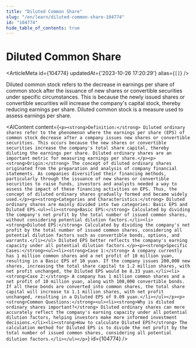 ```yaml
---
title: "Diluted Common Share"
slug: "/en/learn/diluted-common-share-104774"
id: "104774"
hide_table_of_contents: true
---
```



# Diluted Common Share

<ArticleMeta id={104774} updatedAt={'2023-10-26 17:20:29'} alias={`[]`} />
<div className='border-solid border-b border-t-0 my-4 border-[var(--ifm-color-gray-300)]' />

Diluted common stock refers to the decrease in earnings per share of common stock after the issuance of new shares or convertible securities under specific circumstances. This is because the newly issued shares or convertible securities will increase the company's capital stock, thereby reducing earnings per share. Diluted common stock is a measure used to assess earnings per share.

<AIContent content={`<p><strong>Definition:</strong> Diluted ordinary shares refer to the phenomenon where the earnings per share (EPS) of common stock decrease after a company issues new shares or convertible securities. This occurs because the new shares or convertible securities increase the company's total share capital, thereby diluting the earnings per share. Diluted ordinary shares are an important metric for measuring earnings per share.</p><p><strong>Origin:</strong> The concept of diluted ordinary shares originated from the preparation and analysis of company financial statements. As companies diversified their financing methods, particularly through the issuance of new shares or convertible securities to raise funds, investors and analysts needed a way to assess the impact of these financing activities on EPS. Thus, the concept of diluted ordinary shares gradually formed and became widely used.</p><p><strong>Categories and Characteristics:</strong> Diluted ordinary shares are mainly divided into two categories: Basic EPS and Diluted EPS.<ul><li><strong>Basic EPS:</strong> Calculated by dividing the company's net profit by the total number of issued common shares, without considering potential dilution factors.</li><li><strong>Diluted EPS:</strong> Calculated by dividing the company's net profit by the total number of issued common shares, considering all potential dilution factors such as convertible bonds, options, and warrants.</li></ul> Diluted EPS better reflects the company's earning capacity under all potential dilution factors.</p><p><strong>Specific Cases:</strong><ul><li><strong>Case 1:</strong> A company currently has 1 million common shares and a net profit of 10 million yuan, resulting in a Basic EPS of 10 yuan. If the company issues 200,000 new shares, increasing the total share capital to 1.2 million shares, with net profit unchanged, the Diluted EPS would be 8.33 yuan.</li><li><strong>Case 2:</strong> A company has 1 million common shares and a net profit of 10 million yuan, along with 100,000 convertible bonds. If all these bonds are converted into common shares, the total share capital will increase to 1.1 million shares, with net profit unchanged, resulting in a Diluted EPS of 9.09 yuan.</li></ul></p><p><strong>Common Questions:</strong><ul><li><strong>Why is diluted ordinary shares important?</strong> Diluted ordinary shares can more accurately reflect the company's earning capacity under all potential dilution factors, helping investors make more informed investment decisions.</li><li><strong>How to calculate Diluted EPS?</strong> The calculation method for Diluted EPS is to divide the net profit by the total number of issued common shares, considering all potential dilution factors.</li></ul></p>`} id={104774} />
